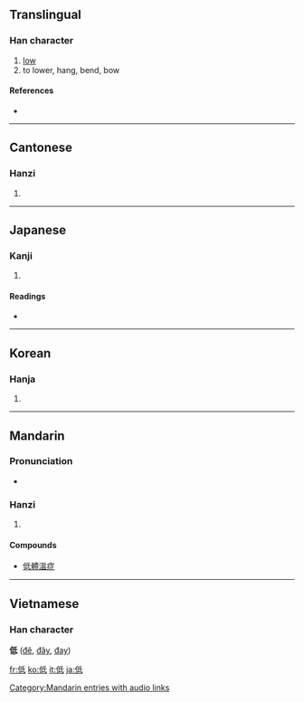 ==Translingual==

===Han character===
{{Han char|rn=9|rad=人|as=05|sn=7|four=2224<sub>0</sub>|canj=人竹心一 (OHPM), 人竹女戈 (OHVI)|ids=⿰[[亻]][[氐]]}}

# [[low]]
# to lower, hang, bend, bow

====References====
* {{Han ref|kx=0098.080|dkj=00504|dj=0207.010|hdz=10137.040|uh=4F4E|ud=20302|bh=A743|bd=42819}}

----

==Cantonese==

===Hanzi===
{{yue-hanzi|jyut=|y=dai1}}

# {{defn|Cantonese}}

----

==Japanese==

===Kanji===
{{ja-kanji|grade=4|rs=人05}}

# {{defn|Japanese}}

====Readings====
* {{ja-readings|on=[[てい]] (tei)|kun=[[ひくい]] (hikui)}}

----

==Korean==

===Hanja===
{{ko-hanja|hangeul=저|rv=jeo|mr=chŏ}}

# {{defn|Korean}}

----

==Mandarin==

===Pronunciation===
*{{audio|zh-dī.ogg|audio}}

===Hanzi===
{{cmn-hanzi|pin=[[dī]] ([[di1]])|wg=ti<sup>1</sup>}}

# {{defn|Mandarin}}

====Compounds====
* [[低體溫症]]

[[Category:Mandarin entries with audio links]]

----

==Vietnamese==
===Han character===
'''低''' ([[đê]], [[đây]], [[đay]])

[[fr:低]]
[[ko:低]]
[[it:低]]
[[ja:低]]